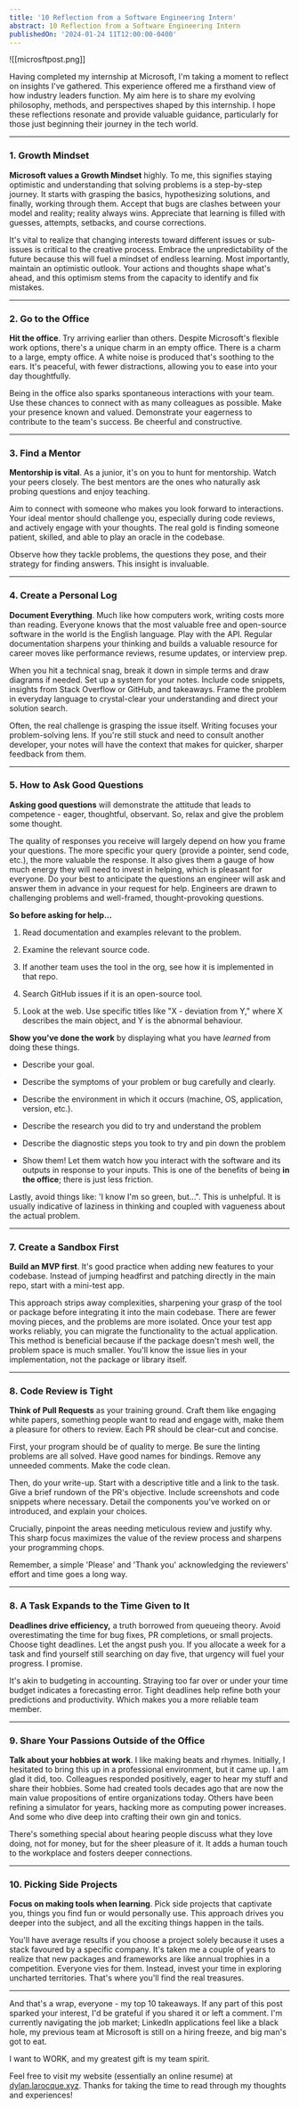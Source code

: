 ```yaml
---
title: '10 Reflection from a Software Engineering Intern'
abstract: 10 Reflection from a Software Engineering Intern
publishedOn: '2024-01-24 11T12:00:00-0400'
---
```


![[microsftpost.png]]


Having completed my internship at Microsoft, I'm taking a moment to reflect on insights I've gathered. This experience offered me a firsthand view of how industry leaders function. My aim here is to share my evolving philosophy, methods, and perspectives shaped by this internship. I hope these reflections resonate and provide valuable guidance, particularly for those just beginning their journey in the tech world.

---

### 1. Growth Mindset

**Microsoft values a Growth Mindset** highly. To me, this signifies staying optimistic and understanding that solving problems is a step-by-step journey. It starts with grasping the basics, hypothesizing solutions, and finally, working through them. Accept that bugs are clashes between your model and reality; reality always wins. Appreciate that learning is filled with guesses, attempts, setbacks, and course corrections.

It's vital to realize that changing interests toward different issues or sub-issues is critical to the creative process. Embrace the unpredictability of the future because this will fuel a mindset of endless learning. Most importantly, maintain an optimistic outlook. Your actions and thoughts shape what's ahead, and this optimism stems from the capacity to identify and fix mistakes.

---

### 2. Go to the Office

**Hit the office**. Try arriving earlier than others. Despite Microsoft's flexible work options, there's a unique charm in an empty office. There is a charm to a large, empty office. A white noise is produced that's soothing to the ears. It's peaceful, with fewer distractions, allowing you to ease into your day thoughtfully.

Being in the office also sparks spontaneous interactions with your team. Use these chances to connect with as many colleagues as possible. Make your presence known and valued. Demonstrate your eagerness to contribute to the team's success. Be cheerful and constructive.

---

### 3. Find a Mentor

**Mentorship is vital**. As a junior, it's on you to hunt for mentorship. Watch your peers closely. The best mentors are the ones who naturally ask probing questions and enjoy teaching.

Aim to connect with someone who makes you look forward to interactions. Your ideal mentor should challenge you, especially during code reviews, and actively engage with your thoughts. The real gold is finding someone patient, skilled, and able to play an oracle in the codebase.

Observe how they tackle problems, the questions they pose, and their strategy for finding answers. This insight is invaluable.

---

### 4. Create a Personal Log

**Document Everything**. Much like how computers work, writing costs more than reading. Everyone knows that the most valuable free and open-source software in the world is the English language. Play with the API. Regular documentation sharpens your thinking and builds a valuable resource for career moves like performance reviews, resume updates, or interview prep.

When you hit a technical snag, break it down in simple terms and draw diagrams if needed. Set up a system for your notes. Include code snippets, insights from Stack Overflow or GitHub, and takeaways. Frame the problem in everyday language to crystal-clear your understanding and direct your solution search.

Often, the real challenge is grasping the issue itself. Writing focuses your problem-solving lens. If you're still stuck and need to consult another developer, your notes will have the context that makes for quicker, sharper feedback from them.

---

### 5. How to Ask Good Questions

**Asking good questions** will demonstrate the attitude that leads to competence - eager, thoughtful, observant. So, relax and give the problem some thought.

The quality of responses you receive will largely depend on how you frame your questions. The more specific your query (provide a pointer, send code, etc.), the more valuable the response. It also gives them a gauge of how much energy they will need to invest in helping, which is pleasant for everyone. Do your best to anticipate the questions an engineer will ask and answer them in advance in your request for help. Engineers are drawn to challenging problems and well-framed, thought-provoking questions.

**So before asking for help...**

1. Read documentation and examples relevant to the problem.
    
2. Examine the relevant source code.
    
3. If another team uses the tool in the org, see how it is implemented in that repo.
    
4. Search GitHub issues if it is an open-source tool.
    
5. Look at the web. Use specific titles like "X - deviation from Y," where X describes the main object, and Y is the abnormal behaviour.  
    

**Show you've done the work** by displaying what you have _learned_ from doing these things.

- Describe your goal.
    
- Describe the symptoms of your problem or bug carefully and clearly.
    
- Describe the environment in which it occurs (machine, OS, application, version, etc.).
    
- Describe the research you did to try and understand the problem
    
- Describe the diagnostic steps you took to try and pin down the problem
    
- Show them! Let them watch how you interact with the software and its outputs in response to your inputs. This is one of the benefits of being **in the office**; there is just less friction.
    

Lastly, avoid things like: 'I know I'm so green, but...". This is unhelpful. It is usually indicative of laziness in thinking and coupled with vagueness about the actual problem.

---

### 7. Create a Sandbox First

**Build an MVP first**. It's good practice when adding new features to your codebase. Instead of jumping headfirst and patching directly in the main repo, start with a mini-test app.

This approach strips away complexities, sharpening your grasp of the tool or package before integrating it into the main codebase. There are fewer moving pieces, and the problems are more isolated. Once your test app works reliably, you can migrate the functionality to the actual application. This method is beneficial because if the package doesn't mesh well, the problem space is much smaller. You'll know the issue lies in your implementation, not the package or library itself.

---

### 8. Code Review is Tight

**Think of Pull Requests** as your training ground. Craft them like engaging white papers, something people want to read and engage with, make them a pleasure for others to review. Each PR should be clear-cut and concise.

First, your program should be of quality to merge. Be sure the linting problems are all solved. Have good names for bindings. Remove any unneeded comments. Make the code clean.

Then, do your write-up. Start with a descriptive title and a link to the task. Give a brief rundown of the PR's objective. Include screenshots and code snippets where necessary. Detail the components you've worked on or introduced, and explain your choices.

Crucially, pinpoint the areas needing meticulous review and justify why. This sharp focus maximizes the value of the review process and sharpens your programming chops.

Remember, a simple 'Please' and 'Thank you' acknowledging the reviewers' effort and time goes a long way.

---

### 8. A Task Expands to the Time Given to It

**Deadlines drive efficiency,** a truth borrowed from queueing theory. Avoid overestimating the time for bug fixes, PR completions, or small projects. Choose tight deadlines. Let the angst push you. If you allocate a week for a task and find yourself still searching on day five, that urgency will fuel your progress. I promise.

It's akin to budgeting in accounting. Straying too far over or under your time budget indicates a forecasting error. Tight deadlines help refine both your predictions and productivity. Which makes you a more reliable team member.

---

### 9. Share Your Passions Outside of the Office

**Talk about your hobbies at work**. I like making beats and rhymes. Initially, I hesitated to bring this up in a professional environment, but it came up. I am glad it did, too. Colleagues responded positively, eager to hear my stuff and share their hobbies. Some had created tools decades ago that are now the main value propositions of entire organizations today. Others have been refining a simulator for years, hacking more as computing power increases. And some who dive deep into crafting their own gin and tonics.

There's something special about hearing people discuss what they love doing, not for money, but for the sheer pleasure of it. It adds a human touch to the workplace and fosters deeper connections.

---

### 10. Picking Side Projects

**Focus on making tools when learning**. Pick side projects that captivate you, things you find fun or would personally use. This approach drives you deeper into the subject, and all the exciting things happen in the tails.

You'll have average results if you choose a project solely because it uses a stack favoured by a specific company. It's taken me a couple of years to realize that new packages and frameworks are like annual trophies in a competition. Everyone vies for them. Instead, invest your time in exploring uncharted territories. That's where you'll find the real treasures.

---

And that's a wrap, everyone - my top 10 takeaways. If any part of this post sparked your interest, I'd be grateful if you shared it or left a comment. I'm currently navigating the job market; LinkedIn applications feel like a black hole, my previous team at Microsoft is still on a hiring freeze, and big man's got to eat.

  

I want to WORK, and my greatest gift is my team spirit.

Feel free to visit my website (essentially an online resume) at [dylan.larocque.xyz](http://dylan.larocque.xyz/). Thanks for taking the time to read through my thoughts and experiences!